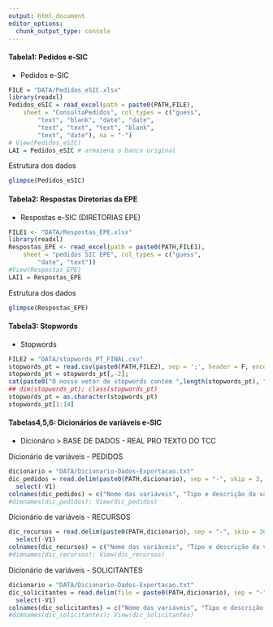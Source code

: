 ```yaml
---
output: html_document
editor_options: 
  chunk_output_type: console
---
```

<!--      
Essa Rotina é destinada a importação, estrutura e transformação de dados do projeto de mineração de texto em pedidos via Sistema Eletrônico de Serviço de Informação ao Cidadão (e-SIC)
-->

#### Tabela1: Pedidos e-SIC
- Pedidos e-SIC
```r
FILE = "DATA/Pedidos_eSIC.xlsx"
library(readxl)
Pedidos_eSIC = read_excel(path = paste0(PATH,FILE), 
    sheet = "ConsultaPedidos", col_types = c("guess", 
        "text", "blank", "date", "date", 
        "text", "text", "text", "blank", 
        "text", "date"), na = "-")
# View(Pedidos_eSIC)
LAI = Pedidos_eSIC # armazena o banco original
```

Estrutura dos dados
```r
glimpse(Pedidos_eSIC)
```

#### Tabela2: Respostas Diretorias da EPE
- Respostas e-SIC (DIRETORIAS EPE)
```r
FILE1 <- "DATA/Respostas_EPE.xlsx"
library(readxl)
Respostas_EPE <- read_excel(path = paste0(PATH,FILE1), 
    sheet = "pedidos SIC EPE", col_types = c("guess", 
        "date", "text"))
#View(Respostas_EPE)
LAI1 = Respostas_EPE
```

Estrutura dos dados
```r
glimpse(Respostas_EPE)
```


#### Tabela3: Stopwords
- Stopwords
```r
FILE2 = "DATA/stopwords_PT_FINAL.csv"
stopwords_pt = read.csv(paste0(PATH,FILE2), sep = ';', header = F, encoding = "UTF-8")
stopwords_pt = stopwords_pt[,-2]; 
cat(paste0("O nosso vetor de stopwords contém ",length(stopwords_pt), " palavras únicas"))
## dim(stopwords_pt); class(stopwords_pt)
stopwords_pt = as.character(stopwords_pt)
stopwords_pt[1:14]
```

#### Tabelas4,5,6: Dicionários de variáveis e-SIC
- Dicionário
> BASE DE DADOS - REAL PRO TEXTO DO TCC

Dicionário de variáveis - PEDIDOS
```r
dicionario = "DATA/Dicionario-Dados-Exportacao.txt"
dic_pedidos = read.delim(paste0(PATH,dicionario), sep = "-", skip = 3, header = FALSE, nrows = 21) %>%
  select(-V1)
colnames(dic_pedidos) = c("Nome das variáveis", "Tipo e descrição da variável")
#dimnames(dic_pedidos); View(dic_pedidos)
```

Dicionário de variáveis - RECURSOS
```r
dic_recursos = read.delim(paste0(PATH,dicionario), sep = "-", skip = 30, header = FALSE, nrows = 17) %>%
  select(-V1)
colnames(dic_recursos) = c("Nome das variáveis", "Tipo e descrição da variável")
#dimnames(dic_recursos); View(dic_recursos)
```

Dicionário de variáveis - SOLICITANTES
```r
dicionario = "DATA/Dicionario-Dados-Exportacao.txt"
dic_solicitantes = read.delim(file = paste0(PATH,dicionario), sep = "-", skip = 53, header = FALSE, nrows = 10) %>%
  select(-V1)
colnames(dic_solicitantes) = c("Nome das variáveis", "Tipo e descrição da variável")
#dimnames(dic_solicitantes); View(dic_solicitantes)
```

